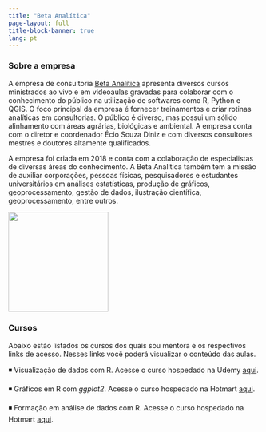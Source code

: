 ---
title: "Beta Analítica"
page-layout: full
title-block-banner: true
lang: pt
---

### Sobre a empresa

A empresa de consultoria [Beta Analítica](https://betaanalitica.com.br/) apresenta diversos cursos ministrados ao vivo e em videoaulas gravadas para colaborar com o conhecimento do público na utilização de softwares como R, Python e QGIS. O foco principal da empresa é fornecer treinamentos e criar rotinas analíticas em consultorias. O público é diverso, mas possui um sólido alinhamento com áreas agrárias, biológicas e ambiental. A empresa conta com o diretor e coordenador Écio Souza Diniz e com diversos consultores mestres e doutores altamente qualificados.

A empresa foi criada em 2018 e conta com a colaboração de especialistas de diversas áreas do conhecimento. A Beta Analítica também tem a missão de auxiliar corporações, pessoas físicas, pesquisadores e estudantes universitários em análises estatísticas, produção de gráficos, geoprocessamento, gestão de dados, ilustração científica, geoprocessamento, entre outros.

![](images/beta-01.png){fig-align="center" width="200"}

### Cursos

Abaixo estão listados os cursos dos quais sou mentora e os respectivos links de acesso. Nesses links você poderá visualizar o conteúdo das aulas.

◾ Visualização de dados com R. Acesse o curso hospedado na Udemy [aqui](https://www.udemy.com/course/visualizacao-dados-r/).

◾ Gráficos em R com *ggplot2*. Acesse o curso hospedado na Hotmart [aqui](https://hotmart.com/pt-br/marketplace/produtos/graficos-em-r-com-ggplot2/H55031467J).

◾ Formação em análise de dados com R. Acesse o curso hospedado na Hotmart [aqui](https://pay.hotmart.com/F76952913J?checkoutMode=10&bid=1699841041995).
